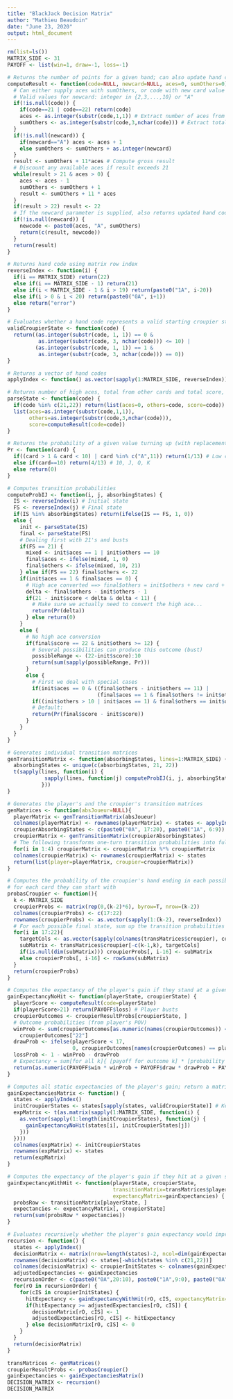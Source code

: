 ```yaml
---
title: "BlackJack Decision Matrix"
author: "Mathieu Beaudoin"
date: "June 23, 2020"
output: html_document
---
```


```r
rm(list=ls())
MATRIX_SIDE <- 31
PAYOFF <- list(win=1, draw=-1, loss=-1)

# Returns the number of points for a given hand; can also update hand code (optional)
computeResult <- function(code=NULL, newcard=NULL, aces=0, sumOthers=0){
  # Can either supply aces with sumOthers, or code with new card value
  # Valid values for newcard: integer in {2,3,...,10} or "A"
  if(!is.null(code)) {
    if(code==21 | code==22) return(code)
    aces <- as.integer(substr(code,1,1)) # Extract number of aces from result code
    sumOthers <- as.integer(substr(code,3,nchar(code))) # Extract total from other cards
  }
  if(!is.null(newcard)) {
    if(newcard=="A") aces <- aces + 1
    else sumOthers <- sumOthers + as.integer(newcard)
  }
  result <- sumOthers + 11*aces # Compute gross result
  # Discount any available aces if result exceeds 21
  while(result > 21 & aces > 0) {
    aces <- aces - 1
    sumOthers <- sumOthers + 1
    result <- sumOthers + 11 * aces
  }
  if(result > 22) result <- 22
  # If the newcard parameter is supplied, also returns updated hand code
  if(!is.null(newcard)) {
    newcode <- paste0(aces, "A", sumOthers)
    return(c(result, newcode))
  }
  return(result)
}

# Returns hand code using matrix row index
reverseIndex <- function(i) {
  if(i == MATRIX_SIDE) return(22)
  else if(i == MATRIX_SIDE - 1) return(21)
  else if(i < MATRIX_SIDE - 1 & i > 19) return(paste0("1A", i-20))
  else if(i > 0 & i < 20) return(paste0("0A", i+1))
  else return("error")
}

# Evaluates whether a hand code represents a valid starting croupier state (single card hands)
validCroupierState <- function(code) {
  return((as.integer(substr(code, 1, 1)) == 0 &
          as.integer(substr(code, 3, nchar(code))) <= 10) |
         (as.integer(substr(code, 1, 1)) == 1 &
          as.integer(substr(code, 3, nchar(code))) == 0))
}

# Returns a vector of hand codes
applyIndex <- function() as.vector(sapply(1:MATRIX_SIDE, reverseIndex))

# Returns number of high aces, total from other cards and total score, using hand code
parseState <- function(code) {
  if(code %in% c(21,22)) return(list(aces=0, others=code, score=code))
  list(aces=as.integer(substr(code,1,1)),
       others=as.integer(substr(code,3,nchar(code))),
       score=computeResult(code=code))
}

# Returns the probability of a given value turning up (with replacement of cards... no counting)
Pr <- function(card) {
  if((card > 1 & card < 10) | card %in% c("A",11)) return(1/13) # Low cards, aces
  else if(card==10) return(4/13) # 10, J, Q, K
  else return(0)
}

# Computes transition probabilities
computeProbIJ <- function(i, j, absorbingStates) {
  IS <- reverseIndex(i) # Initial state
  FS <- reverseIndex(j) # Final state
  if(IS %in% absorbingStates) return(ifelse(IS == FS, 1, 0))
  else {
    init <- parseState(IS)
    final <- parseState(FS)
    # Dealing first with 21's and busts
    if(FS == 21) {
      mixed <- init$aces == 1 | init$others == 10
      final$aces <- ifelse(mixed, 1, 0)
      final$others <- ifelse(mixed, 10, 21)
    } else if(FS == 22) final$others <- 22
    if(init$aces == 1 & final$aces == 0) {
      # High ace converted ==> final$others = init$others + new card + 1
      delta <- final$others - init$others - 1
      if(21 - init$score < delta & delta < 11) {
        # Make sure we actually need to convert the high ace...
        return(Pr(delta))
      } else return(0)
    }
    else {
      # No high ace conversion
      if(final$score == 22 & init$others >= 12) {
        # Several possibilities can produce this outcome (bust)
        possibleRange <- (22-init$score):10
        return(sum(sapply(possibleRange, Pr)))
      }
      else {
        # First we deal with special cases
        if(init$aces == 0 & ((final$others - init$others == 11) |
                             (final$aces == 1 & final$others != init$others))) return(0)
        if((init$others > 10 | init$aces == 1) & final$others == init$others + 1) return(Pr("A"))
        # Default:
        return(Pr(final$score - init$score))
      }
    }
  }
}

# Generates individual transition matrices
genTransitionMatrix <- function(absorbingStates, lines=1:MATRIX_SIDE) {
  absorbingStates <- unique(c(absorbingStates, 21, 22))
  t(sapply(lines, function(i) {
            sapply(lines, function(j) computeProbIJ(i, j, absorbingStates))
           }))
}

# Generates the player's and the croupier's transition matrices
genMatrices <- function(absJoueur=NULL){
  playerMatrix <- genTransitionMatrix(absJoueur)
  colnames(playerMatrix) <- rownames(playerMatrix) <- states <- applyIndex()
  croupierAbsorbingStates <- c(paste0("0A", 17:20), paste0("1A", 6:9))
  croupierMatrix <- genTransitionMatrix(croupierAbsorbingStates) 
  # The following transforms one-turn transition probabilities into full-hand T/P's
  for(i in 1:4) croupierMatrix <- croupierMatrix %*% croupierMatrix
  colnames(croupierMatrix) <- rownames(croupierMatrix) <- states
  return(list(player=playerMatrix, croupier=croupierMatrix))
}

# Computes the probability of the croupier's hand ending in each possible final state,
# for each card they can start with
probasCroupier <- function(){
  k <- MATRIX_SIDE
  croupierProbs <- matrix(rep(0,(k-2)*6), byrow=T, nrow=(k-2))
  colnames(croupierProbs) <- c(17:22)
  rownames(croupierProbs) <- as.vector(sapply(1:(k-2), reverseIndex))
  # For each possible final state, sum up the transition probabilities from each initial state
  for(i in 17:22){
    targetCols <- as.vector(sapply(colnames(transMatrices$croupier), computeResult)) == i
    subMatrix <- transMatrices$croupier[-c(k-1,k), targetCols]
    if(is.null(dim(subMatrix))) croupierProbs[, i-16] <- subMatrix
    else croupierProbs[, i-16] <- rowSums(subMatrix)
  }
  return(croupierProbs)
}

# Computes the expectancy of the player's gain if they stand at a given state
gainExpectancyNoHit <- function(playerState, croupierState) {
  playerScore <- computeResult(code=playerState)
  if(playerScore>21) return(PAYOFF$loss) # Player busts
  croupierOutcomes <- croupierResultProbs[croupierState, ]
  # Outcome probabilities (from player's POV)
  winProb <- sum(croupierOutcomes[as.numeric(names(croupierOutcomes)) < playerScore]) + 
    croupierOutcomes["22"]
  drawProb <- ifelse(playerScore < 17, 
                     0, croupierOutcomes[names(croupierOutcomes) == playerScore])
  lossProb <- 1 - winProb - drawProb
  # Expectancy = sum[for all k]{ [payoff for outcome k] * [probability of outcome k]}
  return(as.numeric(PAYOFF$win * winProb + PAYOFF$draw * drawProb + PAYOFF$loss * lossProb))
}

# Computes all static expectancies of the player's gain; return a matrix
gainExpectanciesMatrix <- function() {
  states <- applyIndex()
  initCroupierStates <- states[sapply(states, validCroupierState)] # Keep only single-card hands
  expMatrix <- t(as.matrix(sapply(1:MATRIX_SIDE, function(i) {
    as.vector(sapply(1:length(initCroupierStates), function(j) {
      gainExpectancyNoHit(states[i], initCroupierStates[j])
    }))
  })))
  colnames(expMatrix) <- initCroupierStates
  rownames(expMatrix) <- states
  return(expMatrix)
}

# Computes the expectancy of the player's gain if they hit at a given state
gainExpectancyWithHit <- function(playerState, croupierState, 
                                  transitionMatrix=transMatrices$player, 
                                  expectancyMatrix=gainExpectancies) {
  probsRow <- transitionMatrix[playerState, ]
  expectancies <- expectancyMatrix[, croupierState]
  return(sum(probsRow * expectancies))
}

# Evaluates recursively whether the player's gain expectancy would improve by hitting
recursion <- function() {
  states <- applyIndex()
  decisionMatrix <- matrix(nrow=length(states)-2, ncol=dim(gainExpectancies)[2])
  rownames(decisionMatrix) <- states[-which(states %in% c(21,22))]
  colnames(decisionMatrix) <- croupierInitStates <- colnames(gainExpectancies)
  adjustedExpectancies <- gainExpectancies
  recursionOrder <- c(paste0("0A",20:10), paste0("1A",9:0), paste0("0A",9:2))
  for(rO in recursionOrder) {
    for(cIS in croupierInitStates) {
      hitExpectancy <- gainExpectancyWithHit(rO, cIS, expectancyMatrix=adjustedExpectancies)
      if(hitExpectancy >= adjustedExpectancies[rO, cIS]) {
        decisionMatrix[rO, cIS] <- 1  
        adjustedExpectancies[rO, cIS] <- hitExpectancy
      } else decisionMatrix[rO, cIS] <- 0
    }
  }
  return(decisionMatrix)
}

transMatrices <- genMatrices()
croupierResultProbs <- probasCroupier()
gainExpectancies <- gainExpectanciesMatrix()
DECISION_MATRIX <- recursion()
DECISION_MATRIX
```

